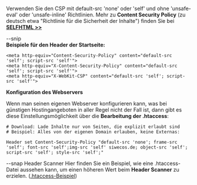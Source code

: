 Verwenden Sie den CSP mit default-src 'none' oder 'self' und ohne 'unsafe-eval' oder 'unsafe-inline' Richtlinien. Mehr zu '''Content Security Policy''' (zu deutsch etwa "Richtlinie für die Sicherheit der Inhalte") finden Sie bei '''[https://wiki.selfhtml.org/wiki/Sicherheit/Content_Security_Policy SELFHTML >>]'''


--snip<br>

'''Beispiele für den Header der Startseite:'''

<pre>
<meta http-equiv="Content-Security-Policy" content="default-src 'self'; script-src 'self'">
<meta http-equiv="X-Content-Security-Policy" content="default-src 'self'; script-src 'self'">
<meta http-equiv="X-WebKit-CSP" content="default-src 'self'; script-src 'self'"></pre>

'''Konfiguration des Webservers'''

Wenn man seinen eigenen Webserver konfigurieren kann, was bei günstigen Hostingangeboten in aller Regel nicht der Fall ist, dann gibt es diese Einstellungsmöglichkeit über die '''Bearbeitung der .htaccess''':

<pre># Download: Lade Inhalte nur von Seiten, die explizit erlaubt sind
# Beispiel: Alles von der eigenen Domain erlauben, keine Externas:

Header set Content-Security-Policy "default-src 'none'; frame-src 'self'; font-src 'self';img-src 'self' siwecos.de; object-src 'self'; script-src 'self'; style-src 'self';"

</pre>

--snap
Header Scanner
Hier finden Sie ein Beispiel, wie eine .htaccess-Datei aussehen kann, um einen höheren Wert beim '''Header Scanner''' zu erzielen.
([[Htaccess/DE|.htaccess-Beispiel]])
